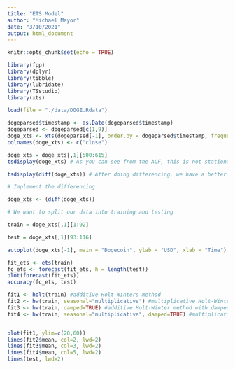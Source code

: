 ```yaml
---
title: "ETS Model"
author: "Michael Mayor"
date: "3/10/2021"
output: html_document
---
```


```r
knitr::opts_chunk$set(echo = TRUE)
```

```r
library(fpp)
library(dplyr)
library(tibble)
library(lubridate)
library(TSstudio)
library(xts)
```

```r
load(file = "./data/DOGE.Rdata")
```

```r
dogeparsed$timestamp <- as.Date(dogeparsed$timestamp)
dogeparsed <- dogeparsed[c(1,9)]
doge_xts <- xts(dogeparsed[-1], order.by = dogeparsed$timestamp, frequency = 1)
colnames(doge_xts) <- c("close")
```

```r
doge_xts = doge_xts[,1][500:615]
tsdisplay(doge_xts) # As you can see from the ACF, this is not stationary
```

```r
tsdisplay(diff(doge_xts)) # After doing differencing, we have a better ACF that shows that we have white noise
```

```r
# Implement the differencing

doge_xts <- (diff(doge_xts))

# We want to split our data into training and testing

train = doge_xts[,1][1:92]

test = doge_xts[,1][93:116]
```

```r
autoplot(doge_xts[-1], main = "Dogecoin", ylab = "USD", xlab = "Time")
```

```r
fit_ets <- ets(train)
fc_ets <- forecast(fit_ets, h = length(test))
plot(forecast(fit_ets))
accuracy(fc_ets, test)
```

```r
fit1 <- holt(train) #additive Holt-Winters method
fit2 <- hw(train, seasonal="multiplicative") #multiplicative Holt-Winters method
fit3 <- hw(train, damped=TRUE) #additive Holt-Winter method with damped trend 
fit4 <- hw(train, seasonal="multiplicative", damped=TRUE) #multiplicative Holt-Winter method with damped trend 


plot(fit1, ylim=c(20,60))
lines(fit2$mean, col=2, lwd=2)
lines(fit3$mean, col=3, lwd=2)
lines(fit4$mean, col=5, lwd=2)
lines(test, lwd=2)
```